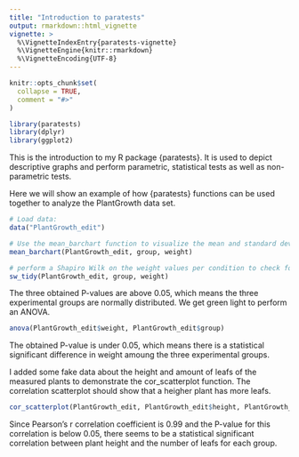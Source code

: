 ```yaml
---
title: "Introduction to paratests"
output: rmarkdown::html_vignette
vignette: >
  %\VignetteIndexEntry{paratests-vignette}
  %\VignetteEngine{knitr::rmarkdown}
  %\VignetteEncoding{UTF-8}
---
```


```r
knitr::opts_chunk$set(
  collapse = TRUE,
  comment = "#>"
)
```

```r
library(paratests)
library(dplyr)
library(ggplot2)
```

This is the introduction to my R package {paratests}. It is used to depict descriptive graphs and perform parametric, statistical tests as well as non-parametric tests. 

Here we will show an example of how {paratests} functions can be used together to analyze the PlantGrowth data set.

```r
# Load data:
data("PlantGrowth_edit")

# Use the mean_barchart function to visualize the mean and standard deviation of weight per condition
mean_barchart(PlantGrowth_edit, group, weight)

# perform a Shapiro Wilk on the weight values per condition to check for normality (a parametrical test requires every group to be normally distributed):
sw_tidy(PlantGrowth_edit, group, weight)
```

The three obtained P-values are above 0.05, which means the three experimental groups are normally distributed. We get green light to perform an ANOVA.

```r
anova(PlantGrowth_edit$weight, PlantGrowth_edit$group)
```


The obtained P-value is under 0.05, which means there is a statistical significant difference in weight amoung the three experimental groups.

I added some fake data about the height and amount of leafs of the measured plants to demonstrate the cor_scatterplot function. The correlation scatterplot should show that a heigher plant has more leafs.

```r
cor_scatterplot(PlantGrowth_edit, PlantGrowth_edit$height, PlantGrowth_edit$leafs, PlantGrowth$group, reposition_r = 4) # Use the reposition_r argument to adjust the "Pearson's r = #" label position on the x axis. The default is set as 'lowest x axis value + 10'.
```

Since Pearson's r correlation coefficient is 0.99 and the P-value for this correlation is below 0.05, there seems to be a statistical significant correlation between plant height and the number of leafs for each group.
